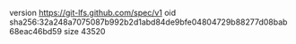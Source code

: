 version https://git-lfs.github.com/spec/v1
oid sha256:32a248a7075087b992b2d1abd84de9bfe04804729b88277d08bab68eac46bd59
size 43520
